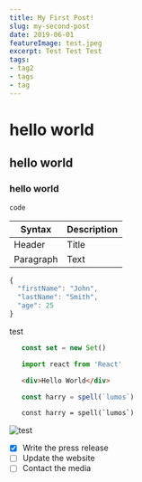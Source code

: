 ```yaml
---
title: My First Post!
slug: my-second-post
date: 2019-06-01
featureImage: test.jpeg
excerpt: Test Test Test
tags:
- tag2
- tags
- tag
---
```

# hello world
## hello world
### hello world
`code`

| Syntax | Description |
| ----------- | ----------- |
| Header | Title |
| Paragraph | Text |

```js
{
  "firstName": "John",
  "lastName": "Smith",
  "age": 25
}
```
test

```jsx
   const set = new Set()
```

```jsx
   import react from 'React'
```
```html  
   <div>Hello World</div>
```
```jsx
   const harry = spell(`lumos`)
```
```graphql
   const harry = spell(`lumos`)
```
![test](test.jpeg)

- [x] Write the press release
- [ ] Update the website
- [ ] Contact the media
